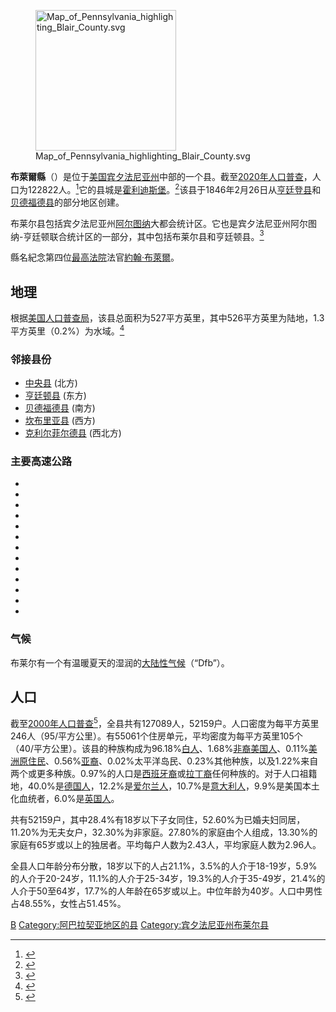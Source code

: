 {{Infobox U.S. county
| county = 布莱尔县
| state = 宾夕法尼亚州
| seal = 
| founded date = 2月26日
| founded year = 1846
| seat wl = 霍利迪斯堡
| largest city wl = 阿尔图纳
| area_total_sq_mi = 527
| area_land_sq_mi = 526
| area_water_sq_mi = 1.3
| area percentage = 0.2
| census yr = 2020
| pop = 122822
| density_sq_mi = 234
| web = www.blairco.org
| ex image = Blair County Courthouse Apr 10.JPG
| ex image size = 250
| ex image cap = 霍利迪斯堡的布莱尔县法院
| time zone = Eastern
| district = 13th
| footnotes = {{designation list|embed=yes|designation1=Pennsylvania|designation1_date=April 13, 1982<ref name="PAHMDB">{{cite web|url=http://www.portal.state.pa.us/portal/server.pt/community/pennsylvania_historical_marker_program/2539/search_for_historical_markers|title=PHMC Historical Markers Search|work=Pennsylvania Historical and Museum Commission|publisher=Commonwealth of Pennsylvania|format=Searchable database|access-date=January 25, 2014|archive-date=2016-03-21|archive-url=https://web.archive.org/web/20160321233735/http://www.portal.state.pa.us/portal/server.pt/community/pennsylvania_historical_marker_program/2539/search_for_historical_markers}}</ref>}}
}}

[[File:Map_of_Pennsylvania_highlighting_Blair_County.svg|225px]]

'''布萊爾縣'''（{{lang-en|Blair County}}）是位于[[美国|美国]][[宾夕法尼亚州|宾夕法尼亚州]]中部的一个县。截至[[2020年美國人口普查|2020年人口普查]]，人口为122822人。<ref>{{cite web|title=Census - Geography Profile: Blair County, Pennsylvania|url=https://data.census.gov/cedsci/profile?g=0500000US42013|publisher=[[United_States_Census_Bureau|United States Census Bureau]]|access-date=April 24, 2022|archive-date=2022-04-24|archive-url=https://web.archive.org/web/20220424143617/https://data.census.gov/cedsci/profile?g=0500000US42013}}</ref>它的县城是[[霍利迪斯堡_(宾夕法尼亚州)|霍利迪斯堡]]。<ref name="GR6">{{cite web|url=http://www.naco.org/Counties/Pages/FindACounty.aspx|access-date=June 7, 2011|title=Find a County|publisher=National Association of Counties|url-status=dead|archive-url=https://web.archive.org/web/20110531210815/http://www.naco.org/Counties/Pages/FindACounty.aspx|archive-date=May 31, 2011}}</ref>该县于1846年2月26日从[[亨廷登县_(宾夕法尼亚州)|亨廷登县]]和[[貝德福縣_(賓夕法尼亞州)|贝德福德县]]的部分地区创建。

布莱尔县包括宾夕法尼亚州[[阿尔图纳_(宾夕法尼亚州)|阿尔图纳]]大都会统计区。它也是宾夕法尼亚州阿尔图纳-亨廷顿联合统计区的一部分，其中包括布莱尔县和亨廷顿县。<ref>{{Cite web|last=Bureau|first=US Census|title=Combined Statistical Areas Map (March 2020)|url=https://www2.census.gov/geo/maps/metroarea/us_wall/Mar2020/CSA_WallMap_Mar2020.pdf|url-status=live|access-date=2021-08-11|website=The United States Census Bureau|language=EN-US|archive-url=https://web.archive.org/web/20201021194201/https://www2.census.gov/geo/maps/metroarea/us_wall/Mar2020/CSA_WallMap_Mar2020.pdf |archive-date=October 21, 2020 }}</ref>

縣名紀念第四位[[美國最高法院|最高法院]]法官[[約翰·布萊爾|約翰·布萊爾]]。

==地理==
根据[[美国普查局|美国人口普查局]]，该县总面积为527平方英里，其中526平方英里为陆地，1.3平方英里（0.2%）为水域。<ref name="GR1">{{cite web|url=http://www2.census.gov/geo/docs/maps-data/data/gazetteer/counties_list_42.txt|publisher=United States Census Bureau|access-date=March 5, 2015|date=August 22, 2012|title=2010 Census Gazetteer Files|archive-date=2015-09-04|archive-url=https://web.archive.org/web/20150904085117/http://www2.census.gov/geo/docs/maps-data/data/gazetteer/counties_list_42.txt}}</ref>

===邻接县份===
*[[申特縣|中央县]] (北方)
*[[亨廷登县_(宾夕法尼亚州)|亨廷顿县]] (东方)
*[[贝德福德县_(宾夕法尼亚州)|贝德福德县]] (南方)
*[[坎布里亞縣_(賓夕法尼亞州)|坎布里亚县]] (西方)
*[[克利尔菲尔德县_(宾夕法尼亚州)|克利尔菲尔德县]] (西北方)

===主要高速公路===
{{Div col|colwidth=15em}}
*{{jct|state=PA|I|99|US|220}}
*{{jct|state=PA|US|22}}
*{{jct|state=PA|US-Bus|220|dab1=Altoona}}
*{{jct|state=PA|PA|36}}
*{{jct|state=PA|PA|164}}
*{{jct|state=PA|PA|350}}
*{{jct|state=PA|PA|453}}
*{{jct|state=PA|PA|550}}
*{{jct|state=PA|PA|764}}
*{{jct|state=PA|PA|865}}
*{{jct|state=PA|PA|866}}
*{{jct|state=PA|PA|867}}
*{{jct|state=PA|PA-Truck|867}}
{{div col end}}

===气候===
布莱尔有一个有温暖夏天的湿润的[[大陆性气候|大陆性气候]]（“Dfb”）。
{{Weather box
|location = Altoona
|single line = Y
|Jan record high F =  78
|Feb record high F =  76
|Mar record high F =  85
|Apr record high F =  91
|May record high F =  94
|Jun record high F =  97
|Jul record high F = 103
|Aug record high F = 102
|Sep record high F =  96
|Oct record high F =  90
|Nov record high F =  82
|Dec record high F =  74
|year record high F= 103
|Jan high F = 31.9
|Feb high F = 34.6
|Mar high F = 44.7
|Apr high F = 57.8
|May high F = 67.6
|Jun high F = 77.1
|Jul high F = 81.4
|Aug high F = 80.3
|Sep high F = 72.3
|Oct high F = 61.3
|Nov high F = 49.4
|Dec high F = 37.1
|year high F= 57.9
|Jan low F = 15.6
|Feb low F = 17.7
|Mar low F = 25.5
|Apr low F = 36.6
|May low F = 46.8
|Jun low F = 54.9
|Jul low F = 60.2
|Aug low F = 58.4
|Sep low F = 51.3
|Oct low F = 41.4
|Nov low F = 32.1
|Dec low F = 21.9
|year low F= 38.5
|Jan record low F = −29
|Feb record low F = −25
|Mar record low F =  −7
|Apr record low F =   8
|May record low F =  20
|Jun record low F =  32
|Jul record low F =  38
|Aug record low F =  34
|Sep record low F =  26
|Oct record low F =  15
|Nov record low F =   0
|Dec record low F = −13
|year record low F= −29
|Jan precipitation inch = 2.64
|Feb precipitation inch = 2.43
|Mar precipitation inch = 3.48
|Apr precipitation inch = 3.63
|May precipitation inch = 4.30
|Jun precipitation inch = 4.08
|Jul precipitation inch = 4.14
|Aug precipitation inch = 3.50
|Sep precipitation inch = 3.85
|Oct precipitation inch = 3.43
|Nov precipitation inch = 3.71
|Dec precipitation inch = 3.11
|year precipitation inch= 42.64
|Jan snow inch = 11.2
|Feb snow inch = 14.3
|Mar snow inch = 16.9
|Apr snow inch =  2.5
|May snow inch =  0.1
|Jun snow inch =    0
|Jul snow inch =    0
|Aug snow inch =    0
|Sep snow inch =    0
|Oct snow inch =  0.2
|Nov snow inch =  3.3
|Dec snow inch =  12.1
|year snow inch= 60.6
|source 1 = Pennsylvania State Climatologist<ref>{{cite web |url=http://pasc.met.psu.edu/cgi-bin/lcdclim.cgi |title=Monthly Averages for Altoona, PA |publisher=psac.met.psu |year=2009 |access-date=2009-07-05 |archive-url=https://web.archive.org/web/20080907094502/http://pasc.met.psu.edu/cgi-bin/lcdclim.cgi |archive-date=2008-09-07 |url-status=dead }}</ref>
|date=August 2010
}}

==人口==
{{US Census population
|1850= 21777
|1860= 27829
|1870= 38051
|1880= 52740
|1890= 70866
|1900= 85099
|1910= 108858
|1920= 128334
|1930= 139840
|1940= 140358
|1950= 139519
|1960= 137270
|1970= 135356
|1980= 136621
|1990= 130542
|2000= 129144
|2010= 127089
|2020= 122822
|footnote=<ref>{{cite web |title=Census 2020 |url=https://www.census.gov/quickfacts/fact/table/blaircountypennsylvania/PST045219 |access-date=2022-05-03 |archive-date=2020-09-25 |archive-url=https://web.archive.org/web/20200925045025/https://www.census.gov/quickfacts/fact/table/blaircountypennsylvania/PST045219 }}</ref>
}}

截至[[2000年美国人口普查|2000年人口普查]]<ref name="GR2">{{cite web |url=https://www.census.gov |publisher=[[United_States_Census_Bureau|United States Census Bureau]] |access-date=2008-01-31 |title=U.S. Census website |archive-date=1996-12-27 |archive-url=https://web.archive.org/web/19961227012639/https://www.census.gov/ }}</ref>，全县共有127089人，52159户。人口密度为每平方英里246人（95/平方公里）。有55061个住房单元，平均密度为每平方英里105个（40/平方公里）。该县的种族构成为96.18%[[白人|白人]]、1.68%[[非裔美国人|非裔美国人]]、0.11%[[美洲原住民|美洲原住民]]、0.56%[[亞裔美國人|亚裔]]、0.02%太平洋岛民、0.23%其他种族，以及1.22%来自两个或更多种族。0.97%的人口是[[西班牙裔美国人|西班牙裔]]或[[拉丁裔美国人|拉丁裔]]任何种族的。对于人口祖籍地，40.0%是[[德意志人|德国人]]，12.2%是[[爱尔兰人|爱尔兰人]]，10.7%是[[義大利人|意大利人]]，9.9%是美国本土化血统者，6.0%是[[英国人|英国人]]。

共有52159户，其中28.4%有18岁以下子女同住，52.60%为已婚夫妇同居，11.20%为无夫女户，32.30%为非家庭。27.80%的家庭由个人组成，13.30%的家庭有65岁或以上的独居者。平均每户人数为2.43人，平均家庭人数为2.96人。

全县人口年龄分布分散，18岁以下的人占21.1%，3.5%的人介于18-19岁，5.9%的人介于20-24岁，11.1%的人介于25-34岁，19.3%的人介于35-49岁，21.4%的人介于50至64岁，17.7%的人年龄在65岁或以上。中位年龄为40岁。人口中男性占48.55%，女性占51.45%。



{{Pennsylvania}}

[[Category:賓夕法尼亞州行政區劃|B]]
[[Category:阿巴拉契亚地区的县|Category:阿巴拉契亚地区的县]]
[[Category:宾夕法尼亚州布莱尔县|Category:宾夕法尼亚州布莱尔县]]